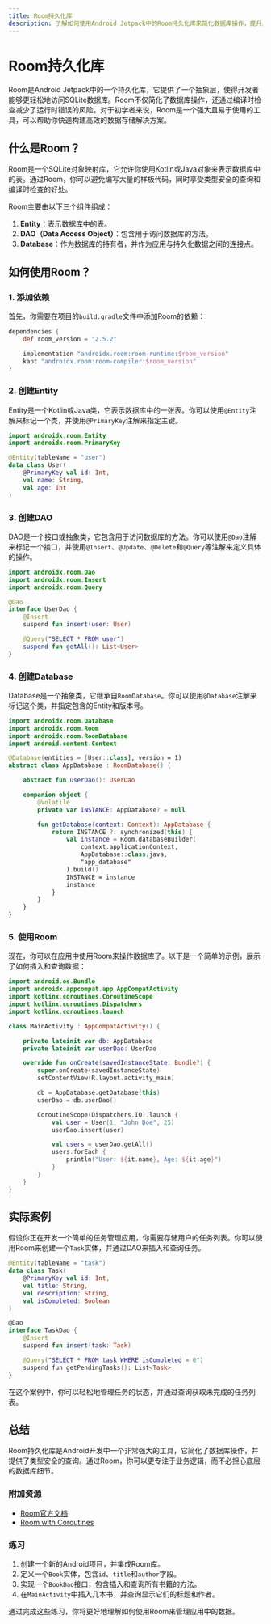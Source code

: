 ```yaml
---
title: Room持久化库
description: 了解如何使用Android Jetpack中的Room持久化库来简化数据库操作，提升应用性能。
---
```


# Room持久化库

Room是Android Jetpack中的一个持久化库，它提供了一个抽象层，使得开发者能够更轻松地访问SQLite数据库。Room不仅简化了数据库操作，还通过编译时检查减少了运行时错误的风险。对于初学者来说，Room是一个强大且易于使用的工具，可以帮助你快速构建高效的数据存储解决方案。

## 什么是Room？

Room是一个SQLite对象映射库，它允许你使用Kotlin或Java对象来表示数据库中的表。通过Room，你可以避免编写大量的样板代码，同时享受类型安全的查询和编译时检查的好处。

Room主要由以下三个组件组成：

1. **Entity**：表示数据库中的表。
2. **DAO（Data Access Object）**：包含用于访问数据库的方法。
3. **Database**：作为数据库的持有者，并作为应用与持久化数据之间的连接点。

## 如何使用Room？

### 1. 添加依赖

首先，你需要在项目的`build.gradle`文件中添加Room的依赖：

```groovy
dependencies {
    def room_version = "2.5.2"

    implementation "androidx.room:room-runtime:$room_version"
    kapt "androidx.room:room-compiler:$room_version"
}
```

### 2. 创建Entity

Entity是一个Kotlin或Java类，它表示数据库中的一张表。你可以使用`@Entity`注解来标记一个类，并使用`@PrimaryKey`注解来指定主键。

```kotlin
import androidx.room.Entity
import androidx.room.PrimaryKey

@Entity(tableName = "user")
data class User(
    @PrimaryKey val id: Int,
    val name: String,
    val age: Int
)
```

### 3. 创建DAO

DAO是一个接口或抽象类，它包含用于访问数据库的方法。你可以使用`@Dao`注解来标记一个接口，并使用`@Insert`、`@Update`、`@Delete`和`@Query`等注解来定义具体的操作。

```kotlin
import androidx.room.Dao
import androidx.room.Insert
import androidx.room.Query

@Dao
interface UserDao {
    @Insert
    suspend fun insert(user: User)

    @Query("SELECT * FROM user")
    suspend fun getAll(): List<User>
}
```

### 4. 创建Database

Database是一个抽象类，它继承自`RoomDatabase`。你可以使用`@Database`注解来标记这个类，并指定包含的Entity和版本号。

```kotlin
import androidx.room.Database
import androidx.room.Room
import androidx.room.RoomDatabase
import android.content.Context

@Database(entities = [User::class], version = 1)
abstract class AppDatabase : RoomDatabase() {

    abstract fun userDao(): UserDao

    companion object {
        @Volatile
        private var INSTANCE: AppDatabase? = null

        fun getDatabase(context: Context): AppDatabase {
            return INSTANCE ?: synchronized(this) {
                val instance = Room.databaseBuilder(
                    context.applicationContext,
                    AppDatabase::class.java,
                    "app_database"
                ).build()
                INSTANCE = instance
                instance
            }
        }
    }
}
```

### 5. 使用Room

现在，你可以在应用中使用Room来操作数据库了。以下是一个简单的示例，展示了如何插入和查询数据：

```kotlin
import android.os.Bundle
import androidx.appcompat.app.AppCompatActivity
import kotlinx.coroutines.CoroutineScope
import kotlinx.coroutines.Dispatchers
import kotlinx.coroutines.launch

class MainActivity : AppCompatActivity() {

    private lateinit var db: AppDatabase
    private lateinit var userDao: UserDao

    override fun onCreate(savedInstanceState: Bundle?) {
        super.onCreate(savedInstanceState)
        setContentView(R.layout.activity_main)

        db = AppDatabase.getDatabase(this)
        userDao = db.userDao()

        CoroutineScope(Dispatchers.IO).launch {
            val user = User(1, "John Doe", 25)
            userDao.insert(user)

            val users = userDao.getAll()
            users.forEach {
                println("User: ${it.name}, Age: ${it.age}")
            }
        }
    }
}
```

## 实际案例

假设你正在开发一个简单的任务管理应用，你需要存储用户的任务列表。你可以使用Room来创建一个`Task`实体，并通过DAO来插入和查询任务。

```kotlin
@Entity(tableName = "task")
data class Task(
    @PrimaryKey val id: Int,
    val title: String,
    val description: String,
    val isCompleted: Boolean
)

@Dao
interface TaskDao {
    @Insert
    suspend fun insert(task: Task)

    @Query("SELECT * FROM task WHERE isCompleted = 0")
    suspend fun getPendingTasks(): List<Task>
}
```

在这个案例中，你可以轻松地管理任务的状态，并通过查询获取未完成的任务列表。

## 总结

Room持久化库是Android开发中一个非常强大的工具，它简化了数据库操作，并提供了类型安全的查询。通过Room，你可以更专注于业务逻辑，而不必担心底层的数据库细节。

### 附加资源

- [Room官方文档](https://developer.android.com/training/data-storage/room)
- [Room with Coroutines](https://developer.android.com/topic/libraries/architecture/coroutines)

### 练习

1. 创建一个新的Android项目，并集成Room库。
2. 定义一个`Book`实体，包含`id`、`title`和`author`字段。
3. 实现一个`BookDao`接口，包含插入和查询所有书籍的方法。
4. 在`MainActivity`中插入几本书，并查询显示它们的标题和作者。

通过完成这些练习，你将更好地理解如何使用Room来管理应用中的数据。
